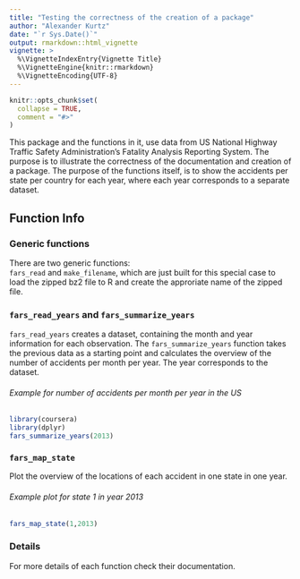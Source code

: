 ```yaml
---
title: "Testing the correctness of the creation of a package"
author: "Alexander Kurtz"
date: "`r Sys.Date()`"
output: rmarkdown::html_vignette
vignette: >
  %\VignetteIndexEntry{Vignette Title}
  %\VignetteEngine{knitr::rmarkdown}
  %\VignetteEncoding{UTF-8}
---
```


```r
knitr::opts_chunk$set(
  collapse = TRUE,
  comment = "#>"
)
```

This package and the functions in it, use data from US National Highway Traffic 
Safety Administration's Fatality Analysis Reporting System. The purpose is to 
illustrate the correctness of the documentation and creation of a package.
The purpose of the functions itself, is to show the accidents per state per 
country for each year, where each year corresponds to a separate dataset.

## Function Info

### Generic functions

There are two generic functions:  
`fars_read` and `make_filename`, which are just built for this special case to
load the zipped bz2 file to R and create the approriate name of the zipped file.

### `fars_read_years` and `fars_summarize_years`
`fars_read_years` creates a dataset, containing the month and year information 
for each observation. The `fars_summarize_years` function takes the previous data 
as a starting point and calculates the overview of the number of accidents per 
month per year. The year corresponds to the dataset.

###### Example for number of accidents per month per year in the US

```r
library(coursera)
library(dplyr)
fars_summarize_years(2013)
```

### `fars_map_state`
Plot the overview of the locations of each accident in one state in one year.

###### Example plot for state 1 in year 2013

```r
fars_map_state(1,2013)
```

### Details
For more details of each function check their documentation.

